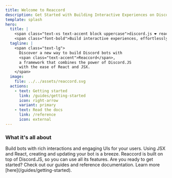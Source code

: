 ```yaml
---
title: Welcome to Reaccord
description: Get Started with Building Interactive Experiences on Discord with Reaccord
template: splash
hero:
  title: |
    <span class="text-xs text-accent block uppercase">discord.js ❤️ react ❤️ jsx</span>
    <span class="font-bold">Build interactive experiences, effortlessly.</span>
  tagline: |
    <span class="text-lg">
      Discover a new way to build Discord bots with
      <span class="text-accent">Reaccord</span>,
      a framework that combines the power of Discord.JS
      with the ease of React and JSX.
    </span>
  image:
    file: ../../assets/reaccord.svg
  actions:
    - text: Getting started
      link: /guides/getting-started
      icon: right-arrow
      variant: primary
    - text: Read the docs
      link: /reference
      icon: external
---
```



### What it's all about

<CardGrid stagger>
	<Card title="Highly interactive bots" icon="setting">
		Build bots with rich interactions and engaging UIs for your users.
	</Card>
	<Card title="Effortlessy write and maintain your UIs" icon="seti:html">
		Using JSX and React, creating and updating your bot is a breeze.
	</Card>
	<Card title="The power of Discord.JS" icon="rocket">
		Reaccord is built on top of Discord.JS, so you can use all its features.
	</Card>
	<Card title="Get started now!" icon="open-book">
		Are you ready to get started? Check out our guides and reference documentation.
    Learn more [here](/guides/getting-started).
	</Card>
</CardGrid>
